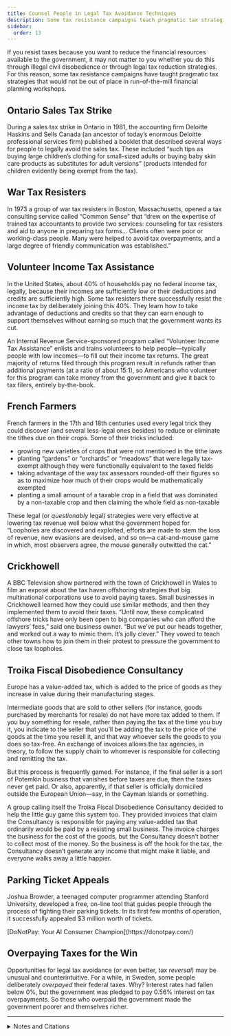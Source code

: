 ```yaml
---
title: Counsel People in Legal Tax Avoidance Techniques
description: Some tax resistance campaigns teach pragmatic tax strategies that would not be out of place in run-of-the-mill financial planning workshops.
sidebar:
  order: 13
---
```


If you resist taxes because you want to reduce the financial resources available to the government, it may not matter to you whether you do this through illegal civil disobedience or through legal tax reduction strategies.
For this reason, some tax resistance campaigns have taught pragmatic tax strategies that would not be out of place in run-of-the-mill financial planning workshops.

## <Badge text="Example" size="medium" /> Ontario Sales Tax Strike

During a sales tax strike in Ontario in 1981, the accounting firm Deloitte Haskins and Sells Canada (an ancestor of today’s enormous Deloitte professional services firm) published a booklet that described several ways for people to legally avoid the sales tax.
These included “such tips as buying large children’s clothing for small-sized adults or buying baby skin care products as substitutes for adult versions” (products intended for children evidently being exempt from the tax).

## <Badge text="Example" size="medium" /> War Tax Resisters

In 1973 a group of war tax resisters in Boston, Massachusetts, opened a tax consulting service called “Common Sense” that “drew on the expertise of trained tax accountants to provide two services: counseling for tax resisters and aid to anyone in preparing tax forms…
Clients often were poor or working-class people.
Many were helped to avoid tax overpayments, and a large degree of friendly communication was established.”

## <Badge text="Example" size="medium" /> Volunteer Income Tax Assistance

In the United States, about 40% of households pay no federal income tax, legally, because their incomes are sufficiently low or their deductions and credits are sufficiently high.
Some tax resisters there successfully resist the income tax by deliberately joining this 40%.
They learn how to take advantage of deductions and credits so that they can earn enough to support themselves without earning so much that the government wants its cut.

An Internal Revenue Service-sponsored program called “Volunteer Income Tax Assistance” enlists and trains volunteers to help people—typically people with low incomes—to fill out their income tax returns.
The great majority of returns filed through this program result in refunds rather than additional payments (at a ratio of about 15:1), so Americans who volunteer for this program can take money from the government and give it back to tax filers, entirely by-the-book.

## <Badge text="Example" size="medium" /> French Farmers

French farmers in the 17th and 18th centuries used every legal trick they could discover (and several less-legal ones besides) to reduce or eliminate the tithes due on their crops.
Some of their tricks included:

* growing new varieties of crops that were not mentioned in the tithe laws
* planting “gardens” or “orchards” or “meadows” that were legally tax-exempt although they were functionally equivalent to the taxed fields
* taking advantage of the way tax assessors rounded-off their figures so as to maximize how much of their crops would be mathematically exempted
* planting a small amount of a taxable crop in a field that was dominated by a non-taxable crop and then claiming the whole field as non-taxable

These legal (or *questionably* legal) strategies were very effective at lowering tax revenue well below what the government hoped for.
“Loopholes are discovered and exploited, efforts are made to stem the loss of revenue, new evasions are devised, and so on—a cat-and-mouse game in which, most observers agree, the mouse generally outwitted the cat.”

## <Badge text="Example" size="medium" /> Crickhowell

A BBC Television show partnered with the town of Crickhowell in Wales to film an exposé about the tax haven offshoring strategies that big multinational corporations use to avoid paying taxes.
Small businesses in Crickhowell learned how they could use similar methods, and then they implemented them to avoid their taxes.
“Until now, these complicated offshore tricks have only been open to big companies who can afford the lawyers’ fees,” said one business owner.
“But we’ve put our heads together, and worked out a way to mimic them. It’s jolly clever.”
They vowed to teach other towns how to join them in their protest to pressure the government to close tax loopholes.

## <Badge text="Example" size="medium" /> Troika Fiscal Disobedience Consultancy

Europe has a value-added tax, which is added to the price of goods as they increase in value during their manufacturing stages.

Intermediate goods that are sold to other sellers (for instance, goods purchased by merchants for resale) do not have more tax added to them.
If you buy something for resale, rather than paying the tax at the time you buy it, you indicate to the seller that you’ll be adding the tax to the price of the goods at the time you resell it, and that way whoever sells the goods to you does so tax-free.
An exchange of invoices allows the tax agencies, in theory, to follow the supply chain to whomever is responsible for collecting and remitting the tax.

But this process is frequently gamed.
For instance, if the final seller is a sort of Potemkin business that vanishes before taxes are due, then the taxes never get paid.
Or also, apparently, if that seller is officially domiciled outside the European Union—say, in the Cayman Islands or something.

A group calling itself the Troika Fiscal Disobedience Consultancy decided to help the little guy game this system too.
They provided invoices that claim the Consultancy is responsible for paying any value-added tax that ordinarily would be paid by a resisting small business.
The invoice charges the business for the cost of the goods, but the Consultancy doesn’t bother to collect most of the money.
So the business is off the hook for the tax, the Consultancy doesn’t generate any income that might make it liable, and everyone walks away a little happier.

## <Badge text="Example" size="medium" /> Parking Ticket Appeals

Joshua Browder, a teenaged computer programmer attending Stanford University, developed a free, on-line tool that guides people through the process of fighting their parking tickets.
In its first few months of operation, it successfully appealed $3 million worth of tickets.

<Aside type="tip" title="Links">
[DoNotPay: Your AI Consumer Champion](https://donotpay.com/)
</Aside>

## <Badge text="Example" size="medium" /> Overpaying Taxes for the Win

Opportunities for legal tax avoidance (or even better, tax *reversal*) may be unusual and counterintuitive.
For a while, in Sweden, some people deliberately *overpayed* their federal taxes.
Why?
Interest rates had fallen below 0%, but the government was pledged to pay 0.56% interest on tax overpayments.
So those who overpaid the government made the government poorer and themselves richer.

---

<details>
<summary>Notes and Citations</summary>

* “Province-wide sales tax boycott urged” <i>The [Ottawa] Citizen</i> 27 October 1981, p. 12
* “On the Growing Edge” <i>Friends Journal</i> 1 May 1973, p. 258
* NWTRCC’s pamphlet [<i>Low Income/Simple Living As War Tax Resistance</i>](https://nwtrcc.org/PDFs/practical5.pdf) (2007)
* Scott, James C. “Dissimulation in Practice” <i>Decoding Subaltern Politics: Ideology, Disguise, and Resistance in Agrarian Politics</i> (2013)
* Sherwin, Adam [“Crickhowell: Welsh town moves ‘offshore’ to avoid tax on local business”](https://www.independent.co.uk/news/uk/crickhowell-welsh-town-moves-offshore-to-avoid-tax-on-local-business-a6728971.html) <i>Independent</i> 10 November 2015
* Muñoz, Alba “Un paraíso fiscal para todos, ¿la rebelión decisiva?” <i>PlayGround</i> 26 January 2016
* Garfield, Leanna [“A 19-year-old made a free robot lawyer that has appealed $3 million in parking tickets”](https://www.businessinsider.com/joshua-browder-bot-for-parking-tickets-2016-2) <i>Business Insider</i> 18 February 2016
* A.R. “Why Swedes overpay their taxes” <i>The Economist</i> 23 February 2017

</details>
